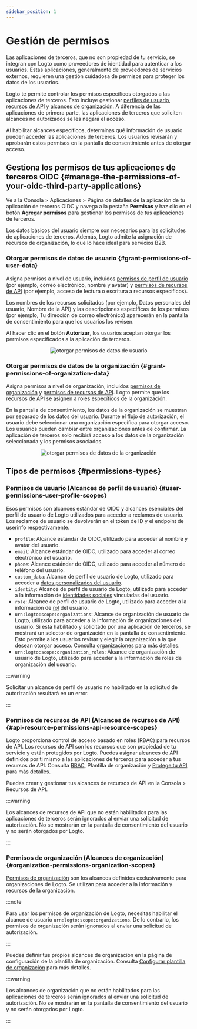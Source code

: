 ```yaml
---
sidebar_position: 1
---
```



# Gestión de permisos

Las aplicaciones de terceros, que no son propiedad de tu servicio, se integran con Logto como proveedores de identidad para autenticar a los usuarios. Estas aplicaciones, generalmente de proveedores de servicios externos, requieren una gestión cuidadosa de permisos para proteger los datos de los usuarios.

Logto te permite controlar los permisos específicos otorgados a las aplicaciones de terceros. Esto incluye gestionar [perfiles de usuario](#user-permissions-user-profile-scopes), [recursos de API](#api-resource-permissions-api-resource-scopes) y [alcances de organización](#organization-permissions-organization-scopes). A diferencia de las aplicaciones de primera parte, las aplicaciones de terceros que soliciten alcances no autorizados se les negará el acceso.

Al habilitar alcances específicos, determinas qué información de usuario pueden acceder las aplicaciones de terceros. Los usuarios revisarán y aprobarán estos permisos en la pantalla de consentimiento antes de otorgar acceso.

## Gestiona los permisos de tus aplicaciones de terceros OIDC \{#manage-the-permissions-of-your-oidc-third-party-applications}

Ve a la <CloudLink to="/applications">Consola > Aplicaciones > Página de detalles de la aplicación</CloudLink> de tu aplicación de terceros OIDC y navega a la pestaña **Permisos** y haz clic en el botón **Agregar permisos** para gestionar los permisos de tus aplicaciones de terceros.

Los datos básicos del usuario siempre son necesarios para las solicitudes de aplicaciones de terceros. Además, Logto admite la asignación de recursos de organización, lo que lo hace ideal para servicios B2B.

### Otorgar permisos de datos de usuario \{#grant-permissions-of-user-data}

Asigna permisos a nivel de usuario, incluidos [permisos de perfil de usuario](#user-permissions-user-profile-scopes) (por ejemplo, correo electrónico, nombre y avatar) y [permisos de recursos de API](#api-resource-permissions-api-resource-scopes) (por ejemplo, acceso de lectura o escritura a recursos específicos).

Los nombres de los recursos solicitados (por ejemplo, Datos personales del usuario, Nombre de la API) y las descripciones específicas de los permisos (por ejemplo, Tu dirección de correo electrónico) aparecerán en la pantalla de consentimiento para que los usuarios los revisen.

Al hacer clic en el botón **Autorizar**, los usuarios aceptan otorgar los permisos especificados a la aplicación de terceros.

<center>
  <img src={GrantPermissionsOfUserData} alt="otorgar permisos de datos de usuario" />
</center>

### Otorgar permisos de datos de la organización \{#grant-permissions-of-organization-data}

Asigna permisos a nivel de organización, incluidos [permisos de organización](#organization-permissions-organization-scopes) y [permisos de recursos de API](#api-resource-permissions-api-resource-scopes). Logto permite que los recursos de API se asignen a roles específicos de la organización.

En la pantalla de consentimiento, los datos de la organización se muestran por separado de los datos del usuario. Durante el flujo de autorización, el usuario debe seleccionar una organización específica para otorgar acceso. Los usuarios pueden cambiar entre organizaciones antes de confirmar. La aplicación de terceros solo recibirá acceso a los datos de la organización seleccionada y los permisos asociados.

<center>
  <img
    src={GrantPermissionsOfOrganizationData}
    alt="otorgar permisos de datos de la organización"
  />
</center>

## Tipos de permisos \{#permissions-types}

### Permisos de usuario (Alcances de perfil de usuario) \{#user-permissions-user-profile-scopes}

Esos permisos son alcances estándar de OIDC y alcances esenciales del perfil de usuario de Logto utilizados para acceder a reclamos de usuario. Los reclamos de usuario se devolverán en el token de ID y el endpoint de userinfo respectivamente.

- `profile`: Alcance estándar de OIDC, utilizado para acceder al nombre y avatar del usuario.
- `email`: Alcance estándar de OIDC, utilizado para acceder al correo electrónico del usuario.
- `phone`: Alcance estándar de OIDC, utilizado para acceder al número de teléfono del usuario.
- `custom_data`: Alcance de perfil de usuario de Logto, utilizado para acceder a [datos personalizados del usuario](/user-management/user-data/#custom-data).
- `identity`: Alcance de perfil de usuario de Logto, utilizado para acceder a la información de [identidades sociales](/user-management/user-data/#social-identities) vinculadas del usuario.
- `role`: Alcance de perfil de usuario de Logto, utilizado para acceder a la información de [rol](/authorization/role-based-access-control/#roles) del usuario.
- `urn:logto:scope:organizations`: Alcance de organización de usuario de Logto, utilizado para acceder a la información de organizaciones del usuario. Si está habilitado y solicitado por una aplicación de terceros, se mostrará un selector de organización en la pantalla de consentimiento. Esto permite a los usuarios revisar y elegir la organización a la que desean otorgar acceso. Consulta [organizaciones](/organizations) para más detalles.
- `urn:logto:scope:organization_roles`: Alcance de organización de usuario de Logto, utilizado para acceder a la información de roles de organización del usuario.

:::warning

Solicitar un alcance de perfil de usuario no habilitado en la solicitud de autorización resultará en un error.

:::

### Permisos de recursos de API (Alcances de recursos de API) \{#api-resource-permissions-api-resource-scopes}

Logto proporciona control de acceso basado en roles (RBAC) para recursos de API. Los recursos de API son los recursos que son propiedad de tu servicio y están protegidos por Logto. Puedes asignar alcances de API definidos por ti mismo a las aplicaciones de terceros para acceder a tus recursos de API. Consulta [RBAC](/authorization/role-based-access-control), Plantilla de organización y [Protege tu API](/authorization/api-resources/protect-your-api/) para más detalles.

Puedes crear y gestionar tus alcances de recursos de API en la <CloudLink to="/api-resources">Consola > Recursos de API</CloudLink>.

:::warning

Los alcances de recursos de API que no están habilitados para las aplicaciones de terceros serán ignorados al enviar una solicitud de autorización. No se mostrarán en la pantalla de consentimiento del usuario y no serán otorgados por Logto.

:::

### Permisos de organización (Alcances de organización) \{#organization-permissions-organization-scopes}

[Permisos de organización](/authorization/organization-template/#organization-permission) son los alcances definidos exclusivamente para organizaciones de Logto. Se utilizan para acceder a la información y recursos de la organización.

:::note

Para usar los permisos de organización de Logto, necesitas habilitar el alcance de usuario `urn:logto:scope:organizations`. De lo contrario, los permisos de organización serán ignorados al enviar una solicitud de autorización.

:::

Puedes definir tus propios alcances de organización en la página de configuración de la plantilla de organización. Consulta [Configurar plantilla de organización](/authorization/organization-template/configure-organization-template/) para más detalles.

:::warning

Los alcances de organización que no están habilitados para las aplicaciones de terceros serán ignorados al enviar una solicitud de autorización. No se mostrarán en la pantalla de consentimiento del usuario y no serán otorgados por Logto.

:::
